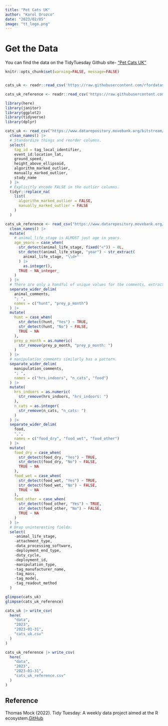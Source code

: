 ```yaml
---
title: "Pet Cats UK"
author: "Karol Orozco"
date: "2023/02/05"
image: "tt_logo.png"
---
```


# Get the Data

You can find the data on the TidyTuesday Github site- ["Pet Cats UK"](https://github.com/rfordatascience/tidytuesday/blob/master/data/2023/2023-01-31/readme.md)

```r
knitr::opts_chunk$set(warning=FALSE, message=FALSE)


cats_uk <- readr::read_csv('https://raw.githubusercontent.com/rfordatascience/tidytuesday/master/data/2023/2023-01-31/cats_uk.csv')

cats_uk_reference <- readr::read_csv('https://raw.githubusercontent.com/rfordatascience/tidytuesday/master/data/2023/2023-01-31/cats_uk_reference.csv')

library(here)
library(janitor)
library(ggplot2)
library(tidyverse)
library(dplyr)

cats_uk <- read_csv("https://www.datarepository.movebank.org/bitstream/handle/10255/move.883/Pet%20Cats%20United%20Kingdom.csv?sequence=3") |> 
  clean_names() |> 
  # Standardize things and reorder columns.
  select(
    tag_id = tag_local_identifier,
    event_id:location_lat,
    ground_speed,
    height_above_ellipsoid,
    algorithm_marked_outlier,
    manually_marked_outlier,
    study_name
  ) |> 
  # Explicitly encode FALSE in the outlier columns.
  tidyr::replace_na(
    list(
      algorithm_marked_outlier = FALSE,
      manually_marked_outlier = FALSE
    )
  )

cats_uk_reference <- read_csv("https://www.datarepository.movebank.org/bitstream/handle/10255/move.884/Pet%20Cats%20United%20Kingdom-reference-data.csv?sequence=1") |>
  clean_names() |> 
  mutate(
    # animal_life_stage is ALMOST just age in years.
    age_years = case_when(
      str_detect(animal_life_stage, fixed("<")) ~ 0L,
      str_detect(animal_life_stage, "year") ~ str_extract(
        animal_life_stage, "\\d+"
      ) |> 
        as.integer(),
      TRUE ~ NA_integer_
    )
  ) |> 
  # There are only a handful of unique values for the comments, extract those.
  separate_wider_delim(
    animal_comments,
    "; ",
    names = c("hunt", "prey_p_month")
  ) |> 
  mutate(
    hunt = case_when(
      str_detect(hunt, "Yes") ~ TRUE,
      str_detect(hunt, "No") ~ FALSE,
      TRUE ~ NA
    ),
    prey_p_month = as.numeric(
      str_remove(prey_p_month, "prey_p_month: ")
    )
  ) |> 
  # manipulation_comments similarly has a pattern.
  separate_wider_delim(
    manipulation_comments,
    "; ",
    names = c("hrs_indoors", "n_cats", "food")
  ) |> 
  mutate(
    hrs_indoors = as.numeric(
      str_remove(hrs_indoors, "hrs_indoors: ")
    ),
    n_cats = as.integer(
      str_remove(n_cats, "n_cats: ")
    )
  ) |> 
  separate_wider_delim(
    food,
    ",",
    names = c("food_dry", "food_wet", "food_other")
  ) |> 
  mutate(
    food_dry = case_when(
      str_detect(food_dry, "Yes") ~ TRUE,
      str_detect(food_dry, "No") ~ FALSE,
      TRUE ~ NA
    ),
    food_wet = case_when(
      str_detect(food_wet, "Yes") ~ TRUE,
      str_detect(food_wet, "No") ~ FALSE,
      TRUE ~ NA
    ),
    food_other = case_when(
      str_detect(food_other, "Yes") ~ TRUE,
      str_detect(food_other, "No") ~ FALSE,
      TRUE ~ NA
    )
  ) |>
  # Drop uninteresting fields.
  select(
    -animal_life_stage,
    -attachment_type,
    -data_processing_software,
    -deployment_end_type,
    -duty_cycle,
    -deployment_id,
    -manipulation_type,
    -tag_manufacturer_name,
    -tag_mass,
    -tag_model,
    -tag_readout_method
  )

glimpse(cats_uk)
glimpse(cats_uk_reference)

cats_uk |> write_csv(
  here(
    "data",
    "2023",
    "2023-01-31",
    "cats_uk.csv"
  )
)

cats_uk_reference |> write_csv(
  here(
    "data",
    "2023",
    "2023-01-31",
    "cats_uk_reference.csv"
  )
)
```


## Reference

Thomas Mock (2022). Tidy Tuesday: A weekly data project aimed at the R ecosystem.[GitHub](https://github.com/rfordatascience/tidytuesday)
